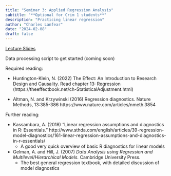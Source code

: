 ```yaml
---
title: "Seminar 3: Applied Regression Analysis"
subtitle: "**Optional for Crim 1 students**"
description: "Practicing linear regression"
author: "Charles Lanfear"
date: "2024-02-08"
draft: false
---
```


[Lecture Slides](https://clanfear.github.io/ioc_crmw/_lectures/3_applied-regression-analysis/slides_applied-regression-analysis.html)

Data processing script to get started (coming soon)

Required reading:

* Huntington-Klein, N. (2022) The Effect: An Introduction to Research Design and Causality. Read chapter 13: Regression (https://theeffectbook.net/ch-StatisticalAdjustment.html)

* Altman, N. and Krzywinski (2016) Regression diagnostics. Nature Methods, 13:385-386 https://www.nature.com/articles/nmeth.3854

Further reading:

* Kassambara, A. (2018) "Linear regression assumptions and diagnostics in R: Essentials." http://www.sthda.com/english/articles/39-regression-model-diagnostics/161-linear-regression-assumptions-and-diagnostics-in-r-essentials/
   * A good very quick overview of basic R diagnostics for linear models

* Gelman, A. and Hill, J. (2007) *Data Analysis using Regression and Multilevel/Hierarchical Models.* Cambridge University Press.
   * The best general regression textbook, with detailed discussion of model diagnostics


